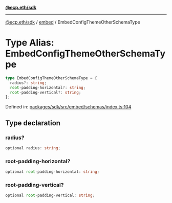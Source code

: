 [**@ecp.eth/sdk**](../../index.mdx)

***

[@ecp.eth/sdk](/sdk-reference/index.mdx) / [embed](/sdk-reference/embed/index.mdx) / EmbedConfigThemeOtherSchemaType

# Type Alias: EmbedConfigThemeOtherSchemaType

```ts
type EmbedConfigThemeOtherSchemaType = {
  radius?: string;
  root-padding-horizontal?: string;
  root-padding-vertical?: string;
};
```

Defined in: [packages/sdk/src/embed/schemas/index.ts:104](https://github.com/ecp-eth/comments-monorepo/blob/main/packages/sdk/src/embed/schemas/index.ts#L104)

## Type declaration

### radius?

```ts
optional radius: string;
```

### root-padding-horizontal?

```ts
optional root-padding-horizontal: string;
```

### root-padding-vertical?

```ts
optional root-padding-vertical: string;
```

